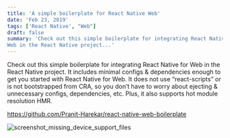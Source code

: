 ```yaml
---
title: 'A simple boilerplate for React Native Web'
date: 'Feb 23, 2019'
tags: ['React Native', "Web"]
draft: false
summary: 'Check out this simple boilerplate for integrating React Native for
Web in the React Native project...'
---
```


Check out this simple boilerplate for integrating React Native for
Web in the React Native project. It includes minimal configs &
dependencies enough to get you started with React Native for Web.
It does not use “react-scripts” or is not bootstrapped from CRA,
so you don’t have to worry about ejecting & unnecessary configs,
dependencies, etc. Plus, it also supports hot module resolution HMR.

https://github.com/Pranit-Harekar/react-native-web-boilerplate

<div className="flex flex-wrap -mx-2 overflow-hidden xl:-mx-2">
  <div className="my-1 px-2 w-full overflow-hidden xl:my-1 xl:px-2 xl:w-1/2">
    <Image
      alt="screenshot_missing_device_support_files"
      src="/static/images/screenshot_react_native_web_boilerplate.png"
      width={800}
      height={600}
    />
  </div>
</div>
